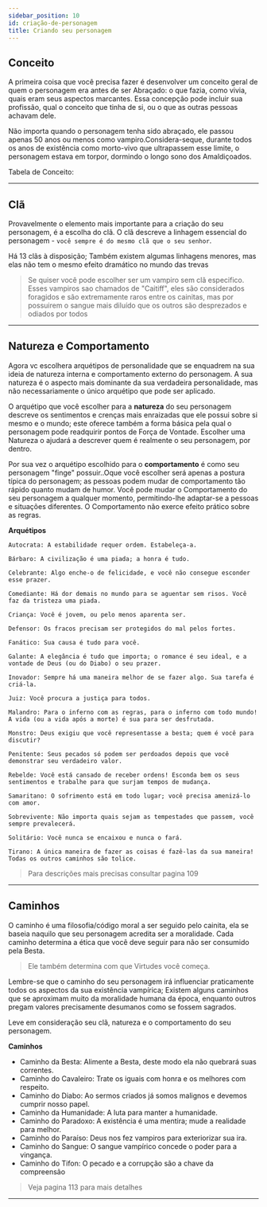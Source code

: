 ```yaml
---
sidebar_position: 10
id: criação-de-personagem
title: Criando seu personagem
---
```



## Conceito

A primeira coisa que você precisa fazer é desenvolver
um conceito geral de quem o personagem era antes de ser Abraçado:
o que fazia, como vivia, quais eram seus aspectos marcantes. Essa
concepção pode incluir sua profissão, qual o conceito que tinha de si,
ou o que as outras pessoas achavam dele.

Não importa quando o personagem tenha sido abraçado, ele passou apenas 50 anos ou menos como vampiro.Considera-seque, durante todos os anos de existência como morto-vivo que ultrapassem esse limite, o personagem estava em torpor, dormindo o longo sono dos Amaldiçoados.

Tabela de Conceito:


<TablesConcept />

---

## Clã

Provavelmente o elemento mais importante para a criação do seu personagem, é a escolha
do clã. O clã descreve a linhagem essencial do personagem - `você sempre é do mesmo clã que o seu senhor`.

Há 13 clãs à disposição; Também existem algumas linhagens menores, mas elas não tem o mesmo efeito dramático no mundo das trevas

> Se quiser você pode escolher ser um vampiro sem clã especifico. Esses vampiros sao chamados de "Caitiff", eles são considerados foragidos e são extremamente raros entre os cainitas, mas por possuirem o sangue mais diluído que os outros são desprezados e odiados por todos


<TableClans />

---

## Natureza e Comportamento

Agora vc escolhera arquétipos de personalidade que se enquadrem na sua ideia de natureza interna e comportamento externo do personagem. A sua natureza é o aspecto mais dominante da sua verdadeira personalidade, mas não necessariamente o único arquétipo que pode ser aplicado.

O arquétipo que você escolher para a **natureza** do seu personagem descreve os sentimentos e crenças mais enraizadas que ele possui sobre si mesmo e o mundo; este oferece também a forma básica pela qual o personagem pode readquirir pontos de Força de Vontade. Escolher uma Natureza o ajudará a descrever quem é realmente o seu personagem, por dentro.

Por sua vez o arquétipo escolhido para o **comportamento** é como seu personagem "finge" possuir..Oque você escolher será apenas a postura típica do personagem; as pessoas podem mudar de comportamento tão rápido quanto mudam de humor. Você pode mudar o Comportamento do seu personagem a qualquer momento, permitindo-lhe adaptar-se a pessoas e situações diferentes. O Comportamento não exerce efeito prático sobre as regras.

**Arquétipos**

    Autocrata: A estabilidade requer ordem. Estabeleça-a.

    Bárbaro: A civilização é uma piada; a honra é tudo.

    Celebrante: Algo enche-o de felicidade, e você não consegue esconder esse prazer.

    Comediante: Há dor demais no mundo para se aguentar sem risos. Você faz da tristeza uma piada.

    Criança: Você é jovem, ou pelo menos aparenta ser.

    Defensor: Os fracos precisam ser protegidos do mal pelos fortes.

    Fanático: Sua causa é tudo para você.

    Galante: A elegância é tudo que importa; o romance é seu ideal, e a vontade de Deus (ou do Diabo) o seu prazer.

    Inovador: Sempre há uma maneira melhor de se fazer algo. Sua tarefa é criá-la.

    Juiz: Você procura a justiça para todos.

    Malandro: Para o inferno com as regras, para o inferno com todo mundo! A vida (ou a vida após a morte) é sua para ser desfrutada.

    Monstro: Deus exigiu que você representasse a besta; quem é você para discutir?

    Penitente: Seus pecados só podem ser perdoados depois que você demonstrar seu verdadeiro valor.

    Rebelde: Você está cansado de receber ordens! Esconda bem os seus sentimentos e trabalhe para que surjam tempos de mudança.

    Samaritano: O sofrimento está em todo lugar; você precisa amenizá-lo com amor.

    Sobrevivente: Não importa quais sejam as tempestades que passem, você sempre prevalecerá.

    Solitário: Você nunca se encaixou e nunca o fará.

    Tirano: A única maneira de fazer as coisas é fazê-las da sua maneira! Todas os outros caminhos são tolice.

> Para descrições mais precisas consultar pagina 109

---

## Caminhos

O caminho é uma filosofia/código moral a ser seguido pelo cainita, ela se baseia naquilo que seu personagem acredita ser a moralidade. Cada caminho determina a ética que você deve seguir para não ser consumido pela Besta.

> Ele também determina com que Virtudes você começa.

Lembre-se que o caminho do seu personagem irá influenciar praticamente todos os aspectos da sua existência vampírica; Existem alguns caminhos que se aproximam muito da moralidade humana da época, enquanto outros pregam valores precisamente desumanos como se fossem sagrados.

Leve em consideração seu clã, natureza e o comportamento do seu personagem.

**Caminhos**

- Caminho da Besta: Alimente a Besta, deste modo ela não quebrará suas correntes.
- Caminho do Cavaleiro: Trate os iguais com honra e os melhores com respeito.
- Caminho do Diabo: Ao sermos criados já somos malignos e devemos cumprir nosso papel.
- Caminho da Humanidade: A luta para manter a humanidade.
- Caminho do Paradoxo: A existência é uma mentira; mude a realidade para melhor.
- Caminho do Paraíso: Deus nos fez vampiros para exteriorizar sua ira.
- Caminho do Sangue: O sangue vampírico concede o poder para a vingança.
- Caminho do Tifon: O pecado e a corrupção são a chave da compreensão

> Veja pagina 113 para mais detalhes

---
